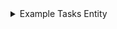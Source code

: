 <details>
<summary>Example Tasks Entity</summary>
```typescript
import { Entity } from "electrodb";

const table = "your_table_name";

const tasks = new Entity({
model: {
entity: "tasks",
version: "1",
service: "taskapp"
},
attributes: {
team: {
type: "string",
required: true
},
task: {
type: "string",
required: true
},
project: {
type: "string",
required: true
},
user: {
type: "string",
required: true
},
title: {
type: "string",
required: true,
},
description: {
type: "string"
},
status: {
// use an array to type an enum
type: ["open", "in-progress", "on-hold", "closed"] as const,
default: "open"
},
points: {
type: "number",
},
tags: {
type: "set",
items: "string"
},
comments: {
type: "list",
items: {
type: "map",
properties: {
user: {
type: "string"
},
body: {
type: "string"
}
}
}
},
closed: {
type: "string",
validate: /[0-9]{4}-[0-9]{2}-[0-9]{2}/,
},
createdAt: {
type: "number",
default: () => Date.now(),
// cannot be modified after created
readOnly: true
},
updatedAt: {
type: "number",
// watch for changes to any attribute
watch: "\*",
// set current timestamp when updated
set: () => Date.now(),
readOnly: true
}
},
indexes: {
projects: {
pk: {
field: "pk",
composite: ["team"]
},
sk: {
field: "sk",
// create composite keys for partial sort key queries
composite: ["project", "task"]
}
},
assigned: {
// collections allow for queries across multiple entities
collection: "assignments",
index: "gsi1pk-gsi1sk-index",
pk: {
// map to your GSI Hash/Partition key
field: "gsi1pk",
composite: ["user"]
},
sk: {
// map to your GSI Range/Sort key
field: "gsi1sk",
composite: ["status"]
}
},
backlog: {
// map to the GSI name on your DynamoDB table
index: "gsi2pk-gsi2sk-index",
pk: {
field: "gsi2pk",
composite: ["project"]
},
sk: {
field: "gsi2sk",
composite: ["team", "closed"],
}
}
}
}, { table });

```
</details>
```
